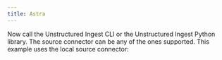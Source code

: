 ```yaml
---
title: Astra
---
```



<SharedAstra />

Now call the Unstructured Ingest CLI or the Unstructured Ingest Python library. The source connector can be any of the ones supported. This example uses the local source connector:


<CodeGroup>

  <AstraAPISh />

  <AstraAPIPyV2 />

  <AstraAPIPyV1 />

</CodeGroup>


<SharedPartitionByAPIOSS/>


